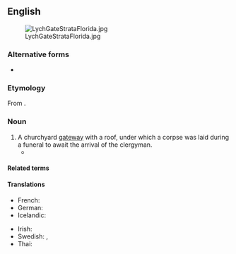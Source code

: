 {{also|lychgate}}
==English==
{{wikipedia|Lychgate}}
[[File:LychGateStrataFlorida.jpg|thumb|upright]]

===Alternative forms===
* {{alter|en|lychgate|lych gate|lichgate|lich-gate|lich gate|litchgate|litch-gate|litch gate|lytchgate|lytch-gate|lytch gate|lykegate|lyke-gate|lyke gate}}

===Etymology===
From {{compound|en|lich|gate|t1=corpse}}.

===Noun===
{{en-noun|head=[[lych]]-[[gate]]}}

# A churchyard [[gateway]] with a roof, under which a corpse was laid during a funeral to await the arrival of the clergyman.
#* {{quote-book
|en
|year=1851
|year_published='''2004'''
|edition=HTML
|editor=
|author=Elizabeth Cleghorn Gaskell
|title=The Moorland Cottage
|chapter=
|url=http://www.gutenberg.org/files/11371/11371-h/11371-h.htm
|genre=
|publisher=Project Gutenburg
|isbn=
|page=
|passage=If you take the turn to the left, after you pass the '''lyke-gate''' at Combehurst Church, …
}}

====Related terms====
{{col3|en|
|lych
|lychway
|lychfield
}}

====Translations====
{{trans-top|churchyard gateway}}
* French: {{t|fr|porche de cimetière|m}}
* German: {{t|de|Friedhofstor|n}}
* Icelandic: {{t|is|líkhlið|n}}
{{trans-mid}}
* Irish: {{t|ga|urtheach reilige|m}}
* Swedish: {{t+|sv|stiglucka|c}}, {{t|sv|stigport|c}}
* Thai: {{t|th|ซุ้มประตูสุสาน|tr=súm bprà-dtoo sù-săan}}
{{trans-bottom}}